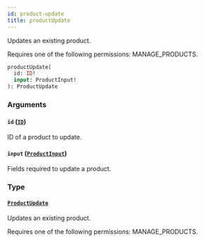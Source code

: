 ```yaml
---
id: product-update
title: productUpdate
---
```



Updates an existing product. 

Requires one of the following permissions: MANAGE_PRODUCTS.

```graphql
productUpdate(
  id: ID!
  input: ProductInput!
): ProductUpdate
```


### Arguments

#### `id` ([`ID`](../../../developer/api-reference/scalars/id))

ID of a product to update.


#### `input` ([`ProductInput`](../../../developer/api-reference/inputs/product-input))

Fields required to update a product.


### Type

#### [`ProductUpdate`](../../../developer/api-reference/objects/product-update) 

Updates an existing product. 

Requires one of the following permissions: MANAGE_PRODUCTS.




